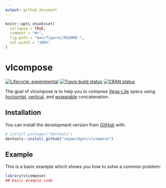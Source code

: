 ```yaml
---
output: github_document
---
```


<!-- README.md is generated from README.Rmd. Please edit that file -->

```r
knitr::opts_chunk$set(
  collapse = TRUE,
  comment = "#>",
  fig.path = "man/figures/README-",
  out.width = "100%"
)
```
# vlcompose

<!-- badges: start -->
[![Lifecycle: experimental](https://img.shields.io/badge/lifecycle-experimental-orange.svg)](https://www.tidyverse.org/lifecycle/#experimental)
[![Travis build status](https://travis-ci.org/vegawidget/vlcompose.svg?branch=master)](https://travis-ci.org/vegawidget/vlcompose)
[![CRAN status](https://www.r-pkg.org/badges/version/vlcompose)](https://cran.r-project.org/package=vlcompose)
<!-- badges: end -->

The goal of vlcompose is to help you to compose [Vega-Lite](https://vega.github.io/vega-lite/) specs using [horizontal](https://vega.github.io/vega-lite/docs/concat.html#hconcat), [vertical](https://vega.github.io/vega-lite/docs/concat.html#vconcat), and [wrappable](https://vega.github.io/vega-lite/docs/concat.html#general-wrappable-concatenation) concatenation.

## Installation

You can install the development version from [GitHub](https://github.com/) with:

``` r
# install.packages("devtools")
devtools::install_github("vegawidget/vlcompose")
```
## Example

This is a basic example which shows you how to solve a common problem:

```r
library(vlcompose)
## basic example code
```

